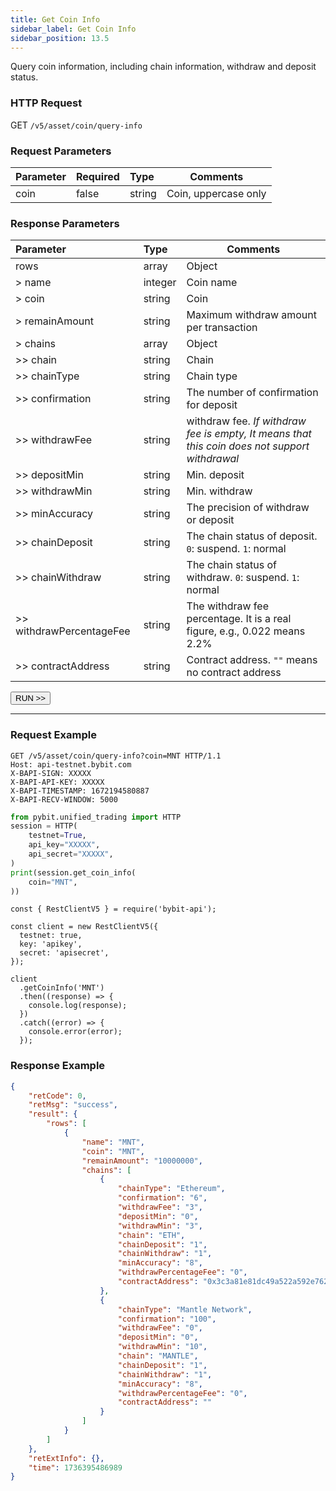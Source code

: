 ```yaml
---
title: Get Coin Info
sidebar_label: Get Coin Info
sidebar_position: 13.5
---
```


Query coin information, including chain information, withdraw and deposit status.

### HTTP Request
GET `/v5/asset/coin/query-info`

### Request Parameters
| Parameter | Required | Type | Comments|
|:----- |:-------|:-----|------ |
|coin |false |string |Coin, uppercase only |

### Response Parameters
| Parameter | Type | Comments|
|:----- |:-----|----- |
|rows |array|Object |
|> name |integer |Coin name |
|> coin |string |Coin |
|> remainAmount |string |Maximum withdraw amount per transaction|
|> chains |array |Object |
|>> chain |string |Chain |
|>> chainType |string |Chain type |
|>> confirmation |string |The number of confirmation for deposit |
|>> withdrawFee |string |withdraw fee. _If withdraw fee is empty, It means that this coin does not support withdrawal_ |
|>> depositMin |string |Min. deposit |
|>> withdrawMin |string |Min. withdraw |
|>> minAccuracy |string |The precision of withdraw or deposit |
|>> chainDeposit |string |The chain status of deposit. `0`: suspend. `1`: normal |
|>> chainWithdraw |string |The chain status of withdraw. `0`: suspend. `1`: normal |
|>> withdrawPercentageFee |string |The withdraw fee percentage. It is a real figure, e.g., 0.022 means 2.2%  |
|>> contractAddress |string |Contract address. `""` means no contract address|

<a href="/api-explorer/v5/asset/coin-info"><Button>RUN >></Button></a>

---

### Request Example

<Tabs groupId="programming-languages">
<TabItem value="http" label="HTTP">

```http
GET /v5/asset/coin/query-info?coin=MNT HTTP/1.1
Host: api-testnet.bybit.com
X-BAPI-SIGN: XXXXX
X-BAPI-API-KEY: XXXXX
X-BAPI-TIMESTAMP: 1672194580887
X-BAPI-RECV-WINDOW: 5000
```

</TabItem>
<TabItem value="python" label="Python">

```python
from pybit.unified_trading import HTTP
session = HTTP(
    testnet=True,
    api_key="XXXXX",
    api_secret="XXXXX",
)
print(session.get_coin_info(
    coin="MNT",
))
```

</TabItem>

<TabItem value="Node" label="Node.js">

```n4js
const { RestClientV5 } = require('bybit-api');

const client = new RestClientV5({
  testnet: true,
  key: 'apikey',
  secret: 'apisecret',
});

client
  .getCoinInfo('MNT')
  .then((response) => {
    console.log(response);
  })
  .catch((error) => {
    console.error(error);
  });
```

</TabItem>
</Tabs>

### Response Example

```json
{
    "retCode": 0,
    "retMsg": "success",
    "result": {
        "rows": [
            {
                "name": "MNT",
                "coin": "MNT",
                "remainAmount": "10000000",
                "chains": [
                    {
                        "chainType": "Ethereum",
                        "confirmation": "6",
                        "withdrawFee": "3",
                        "depositMin": "0",
                        "withdrawMin": "3",
                        "chain": "ETH",
                        "chainDeposit": "1",
                        "chainWithdraw": "1",
                        "minAccuracy": "8",
                        "withdrawPercentageFee": "0",
                        "contractAddress": "0x3c3a81e81dc49a522a592e7622a7e711c06bf354"
                    },
                    {
                        "chainType": "Mantle Network",
                        "confirmation": "100",
                        "withdrawFee": "0",
                        "depositMin": "0",
                        "withdrawMin": "10",
                        "chain": "MANTLE",
                        "chainDeposit": "1",
                        "chainWithdraw": "1",
                        "minAccuracy": "8",
                        "withdrawPercentageFee": "0",
                        "contractAddress": ""
                    }
                ]
            }
        ]
    },
    "retExtInfo": {},
    "time": 1736395486989
}
```
